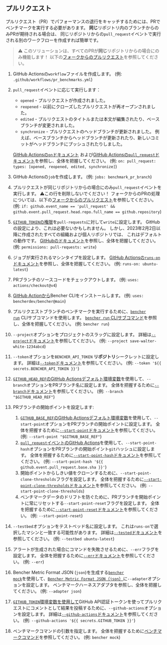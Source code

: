 
## プルリクエスト

プルリクエスト（PR）でパフォーマンスの退行をキャッチするためには、PRでベンチマークを実行する必要があります。
**同じ**リポジトリ内のブランチからのみPRが期待される場合は、
同じリポジトリからの`pull_request`イベントで実行される別のワークフローを作成すれば簡単です。

> ⚠️ このソリューションは、すべてのPRが**同じ**リポジトリからの場合にのみ機能します！
> 以下の[フォークからのプルリクエスト][pull requests from forks]を参照してください。

<PullRequestsCode />

1. GitHub Actionsの`workflow`ファイルを作成します。
   (例: `.github/workflows/pr_benchmarks.yml`)
2. `pull_request`イベントに応じて実行します：
   - `opened` - プルリクエストが作成されました。
   - `reopened` - 以前にクローズしたプルリクエストが再オープンされました。
   - `edited` - プルリクエストのタイトルまたは本文が編集されたり、ベースブランチが変更されました。
   - `synchronize` - プルリクエストのヘッドブランチが更新されました。
     例えば、ベースブランチからヘッドブランチが更新されたり、新しいコミットがヘッドブランチにプッシュされたりしました。

   [GitHub Actionsの`on`ドキュメント][github actions on]
   および[GitHub Actionsの`pull_request`ドキュメント][github action pull_request]を参照し、全体を把握してください。
   (例: `on: pull_request: types: [opened, reopened, edited, synchronize]`)
3. GitHub Actionsの`job`を作成します。
   (例: `jobs: benchmark_pr_branch`)
4. プルリクエストが同じリポジトリからの場合にのみ`pull_request`イベントを実行します。
   ⚠️この行を削除しないでください！
   フォークからのPRの処理については、以下の[フォークからのプルリクエスト][pull requests from forks]を参照してください。
   (例: `if: github.event_name == 'pull_request' && github.event.pull_request.head.repo.full_name == github.repository`)
5. [`GITHUB_TOKEN`の権限][github token permissions]を`pull-requests`に対して`write`に設定します。
   GitHubの設定により、これは必要ないかもしれません。
   しかし、2023年2月2日以降に作成されたすべての組織および個人リポジトリでは、
   これはデフォルトの動作です。
   [GitHubのドキュメント][github token permissions security]を参照し、全体を把握してください。
   (例: `permissions: pull-requests: write`)
6. ジョブが実行されるマシンタイプを設定します。
   [GitHub Actionsの`runs-on`ドキュメント][github actions runs-on]を参照し、全体を把握してください。
   (例: `runs-on: ubuntu-latest`)
7. PRブランチのソースコードをチェックアウトします。
   (例: `uses: actions/checkout@v4`)
8. [GitHub Actionから][bencher cli github action]Bencher CLIをインストールします。
   (例: `uses: bencherdev/bencher@main`)
9. プルリクエストブランチのベンチマークを実行するために、<code><a href="/ja/docs/explanation/bencher-run/">bencher run</a></code> CLIサブコマンドを使用します。
   [`bencher run` CLIサブコマンド][bencher run]を参照し、全体を把握してください。
   (例: `bencher run`)
10. `--project`オプションをプロジェクトのスラッグに設定します。
    詳細は[`--project`ドキュメント][project option]を参照してください。
    (例: `--project save-walter-white-1234abcd`)
11. `--token`オプションを`BENCHER_API_TOKEN` **リポジトリ**シークレットに設定します。
    詳細は[`--token`ドキュメント][token option]を参照してください。
    (例: `--token '${{ secrets.BENCHER_API_TOKEN }}'`)
12. [`GITHUB_HEAD_REF`のGitHub Actionsデフォルト環境変数][github default environment variables]を使用して、`--branch`オプションをPRブランチ名に設定します。
    全体を把握するために[`--branch`ドキュメント][branch option]を参照してください。
    (例: `--branch "$GITHUB_HEAD_REF"`)
13. PRブランチの開始ポイントを設定します:
    1. [`GITHUB_BASE_REF`のGitHub Actionsデフォルト環境変数][github default environment variables]を使用して、`--start-point`オプションをPRブランチの開始ポイントに設定します。
    全体を把握するために[`--start-point`ドキュメント][start point]を参照してください。
    (例: `--start-point "$GITHUB_BASE_REF"`)
    2. [`pull_request`イベントのGitHub Actions][github action pull_request]を使用して、`--start-point-hash`オプションをPRブランチの開始ポイント`git`ハッシュに設定します。
    全体を把握するために[`--start-point-hash`ドキュメント][start point hash]を参照してください。
    (例: `--start-point-hash '${{ github.event.pull_request.base.sha }}'`)
    3. 開始ポイントからしきい値をクローンするために、`--start-point-clone-thresholds`フラグを設定します。
    全体を把握するために[`--start-point-clone-thresholds`ドキュメント][start point clone thresholds]を参照してください。
    (例: `--start-point-clone-thresholds`)
    4. ベンチマークデータのドリフトを防ぐために、PRブランチを開始ポイントに常にリセットする`--start-point-reset`フラグを設定します。
    全体を把握するために[`--start-point-reset`ドキュメント][start point reset]を参照してください。
    (例: `--start-point-reset`)
14. `--testbed`オプションをテストベッド名に設定します。
    これは`runs-on`で選択したマシンと一致する可能性があります。
    詳細は[`--tested`ドキュメント][testbed option]を参照してください。
    (例: `--testbed ubuntu-latest`)
15. アラートが生成された場合にコマンドを失敗させるために、`--err`フラグを設定します。
   全体を把握するために[`--err`ドキュメント][alert err]を参照してください。
   (例: `--err`)
16. Bencher Metric Format JSON (`json`)を生成する<code><a href="/ja/docs/reference/bencher-metric-format/#bencher-mock">bencher mock</a></code>を使用して、[`Bencher Metric Format JSON`（`json`）][bmf]に`--adapter`オプションを設定します。
   ベンチマークハーネスアダプタを参照し、全体を把握してください。
   (例: `--adapter json`)
17. [`GITHUB_TOKEN`環境変数を使用して][github token]GitHub API認証トークンを使ってプルリクエストにコメントとして結果を投稿するために、`--github-actions`オプションを設定します。
    詳細は[`--github-actions`ドキュメント][github actions option]を参照してください。
    (例: `--github-actions '${{ secrets.GITHUB_TOKEN }}'`)
18. ベンチマークコマンドの引数を指定します。
    全体を把握するために[ベンチマークコマンド][command argument]を参照してください。
    (例: `bencher mock`)

<PullRequestsClosed />

[github actions on]: https://docs.github.com/ja/actions/using-workflows/workflow-syntax-for-github-actions#on
[github action pull_request]: https://docs.github.com/ja/webhooks/webhook-events-and-payloads#pull_request
[github token permissions]: https://docs.github.com/ja/actions/using-jobs/assigning-permissions-to-jobs#setting-the-github_token-permissions-for-a-specific-job
[github token read only]: https://github.blog/changelog/2023-02-02-github-actions-updating-the-default-github_token-permissions-to-read-only/
[github token permissions security]: https://docs.github.com/ja/actions/security-guides/automatic-token-authentication#modifying-the-permissions-for-the-github_token
[github actions runs-on]: https://docs.github.com/ja/actions/using-workflows/workflow-syntax-for-github-actions#jobsjob_idruns-on
[bencher cli github action]: https://github.com/marketplace/actions/bencher-cli
[github default environment variables]: https://docs.github.com/ja/actions/writing-workflows/choosing-what-your-workflow-does/store-information-in-variables
[github token]: https://docs.github.com/ja/actions/security-guides/automatic-token-authentication

[bencher run]: /ja/docs/explanation/bencher-run/
[project option]: /ja/docs/explanation/bencher-run/#--project-project
[token option]: /ja/docs/explanation/bencher-run/#--token-token
[branch option]: /ja/docs/explanation/branch-selection/#--branch-branch
[start point]: /ja/docs/explanation/branch-selection/#--start-point-branch
[start point hash]: /ja/docs/explanation/branch-selection/#--start-point-hash-hash
[start point clone thresholds]: /ja/docs/explanation/branch-selection/#--start-point-clone-thresholds
[start point reset]: /ja/docs/explanation/branch-selection/#--start-point-reset
[testbed option]: /ja/docs/explanation/bencher-run/#--testbed-testbed
[alert err]: /ja/docs/explanation/thresholds/#--err
[bmf]: /ja/docs/reference/bencher-metric-format/
[adapter json]: /ja/docs/explanation/adapters/#-json
[github actions option]: /ja/docs/explanation/bencher-run/#--github-actions-github_token
[command argument]: /ja/docs/explanation/bencher-run/#benchmark-command

[pull requests from forks]: #pull-requests-from-forks
